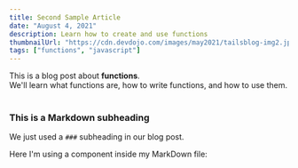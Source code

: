 ```yaml
---
title: Second Sample Article
date: "August 4, 2021"
description: Learn how to create and use functions
thumbnailUrl: "https://cdn.devdojo.com/images/may2021/tailsblog-img2.jpg"
tags: ["functions", "javascript"]
---
```


<div>
  This is a blog post about <strong>functions</strong>. <br />
  We'll learn what functions are, how to write functions, and how to use them.
</div>

<br />

### This is a Markdown subheading

We just used a `###` subheading in our blog post.

<div>Here I'm using a component inside my MarkDown file: </div>
